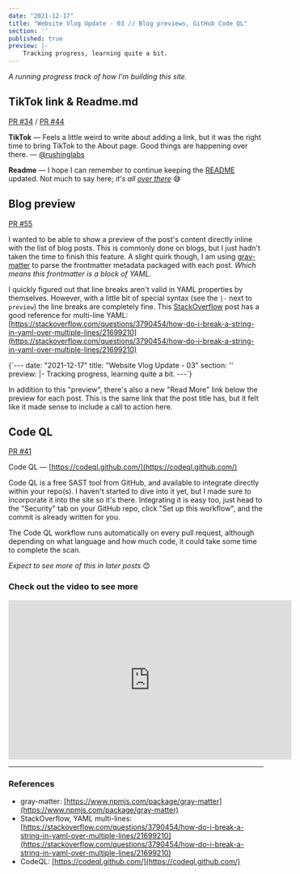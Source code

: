 ```yaml
---
date: "2021-12-17"
title: "Website Vlog Update - 03 // Blog previews, GitHub Code QL"
section: ''
published: true
preview: |-
    Tracking progress, learning quite a bit.
---
```


_A running progress track of how I'm building this site._

## TikTok link & Readme.md

[PR #34](https://github.com/meddlin/rushinglabs-blog-nextjs/pull/34) / [PR #44](https://github.com/meddlin/rushinglabs-blog-nextjs/pull/44)

**TikTok** &mdash; Feels a little weird to write about adding a link, but it was the right time to bring TikTok to 
the About page. Good things are happening over there. &mdash; [@rushinglabs](https://www.tiktok.com/@rushinglabs?lang=en)

**Readme** &mdash; I hope I can remember to continue keeping the [README](https://github.com/meddlin/rushinglabs-blog-nextjs#readme) 
updated. Not much to say here; _it's all [over there](https://github.com/meddlin/rushinglabs-blog-nextjs#readme)_ 😅

<CenteredImage 
    src="https://meddlin-web.s3.us-east-2.amazonaws.com/2021-12_site-vlog-03/screenshot_tiktok-icon.png"
    height="175"
    width="674"
    alt="social icons with TikTok circled"
    caption="Check the About page!"
/>

## Blog preview

[PR #55](https://github.com/meddlin/rushinglabs-blog-nextjs/pull/55)

I wanted to be able to show a preview of the post's content directly inline with the list of blog posts. This is 
commonly done on blogs, but I just hadn't taken the time to finish this feature. A slight quirk though,
I am using [gray-matter](https://www.npmjs.com/package/gray-matter) to parse the frontmatter metadata packaged 
with each post. _Which means this frontmatter is a block of YAML._

I quickly figured out that line breaks aren't valid in YAML properties by themselves. However, with a little 
bit of special syntax (see the `|-` next to `preview`) the line breaks are completely fine. This 
[StackOverflow](https://stackoverflow.com/questions/3790454/how-do-i-break-a-string-in-yaml-over-multiple-lines/21699210) 
post has a good reference for multi-line YAML: 
[https://stackoverflow.com/questions/3790454/how-do-i-break-a-string-in-yaml-over-multiple-lines/21699210](https://stackoverflow.com/questions/3790454/how-do-i-break-a-string-in-yaml-over-multiple-lines/21699210)

<MyHighlighter language="bash">
{`---
date: "2021-12-17"
title: "Website Vlog Update - 03"
section: ''
preview: |-
    Tracking progress, learning quite a bit.
---`}
</MyHighlighter>


In addition to this "preview", there's also a new "Read More" link below the preview for each post. This is the 
same link that the post title has, but it felt like it made sense to include a call to action here.

<CenteredImage 
    src="https://meddlin-web.s3.us-east-2.amazonaws.com/2021-12_site-vlog-03/screenshot_blog-preview.png"
    height="376"
    width="793"
    alt="screenshot of blog post with pen marking"
    caption="The preview and 'Read More' link are on every post listing now."
/>

## Code QL

[PR #41](https://github.com/meddlin/rushinglabs-blog-nextjs/pull/41)

Code QL &mdash; [https://codeql.github.com/](https://codeql.github.com/)

Code QL is a free SAST tool from GitHub, and available to integrate directly within your repo(s). I 
haven't started to dive into it yet, but I made sure to incorporate it into the site so it's there. Integrating it 
is easy too, just head to the "Security" tab on your GitHub repo, click "Set up this workflow", and the commit 
is already written for you.

The Code QL workflow runs automatically on every pull request, although depending on what language and how much 
code, it could take some time to complete the scan.

_Expect to see more of this in later posts_ 😊

<CenteredImage 
    src="https://meddlin-web.s3.us-east-2.amazonaws.com/2021-12_site-vlog-03/screenshot_codeql.png"
    height="344"
    width="882"
    alt="screenshot of Code QL workflow on GitHub"
    caption="You can find this on the 'Security' tab for GitHub repos."
/>

### Check out the video to see more

<iframe width="560" height="315" src="https://www.youtube.com/embed/UBrNO4va02M" title="YouTube video player" 
frameborder="0" allow="accelerometer; autoplay; clipboard-write; encrypted-media; gyroscope; picture-in-picture" 
allowfullscreen></iframe>

<hr />

### References

- gray-matter: [https://www.npmjs.com/package/gray-matter](https://www.npmjs.com/package/gray-matter)
- StackOverflow, YAML multi-lines: [https://stackoverflow.com/questions/3790454/how-do-i-break-a-string-in-yaml-over-multiple-lines/21699210](https://stackoverflow.com/questions/3790454/how-do-i-break-a-string-in-yaml-over-multiple-lines/21699210)
- CodeQL: [https://codeql.github.com/](https://codeql.github.com/)
